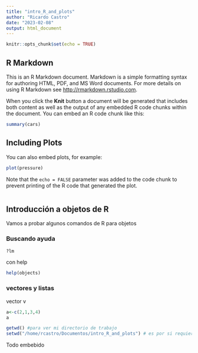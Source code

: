 ```yaml
---
title: "intro_R_and_plots"
author: "Ricardo Castro"
date: "2023-02-08"
output: html_document
---
```


```r
knitr::opts_chunk$set(echo = TRUE)
```

## R Markdown

This is an R Markdown document. Markdown is a simple formatting syntax for authoring HTML, PDF, and MS Word documents. For more details on using R Markdown see <http://rmarkdown.rstudio.com>.

When you click the **Knit** button a document will be generated that includes both content as well as the output of any embedded R code chunks within the document. You can embed an R code chunk like this:

```r
summary(cars)
```

## Including Plots

You can also embed plots, for example:

```r
plot(pressure)
```

Note that the `echo = FALSE` parameter was added to the code chunk to prevent printing of the R code that generated the plot.

```r

```
 
## Introducción a objetos de R 

Vamos a probar algunos comandos de R para objetos

### Buscando ayuda

```r
?lm
```
 con help
 
```r
help(objects)
```
 
### vectores y  listas

vector v
```r
a<-c(2,1,3,4)
a
```

```r
getwd() #para ver mi directorio de trabajo
setwd("/home/rcastro/Documentos/intro_R_and_plots") # es por si requiero configurar mi directorio
```
Todo embebido
